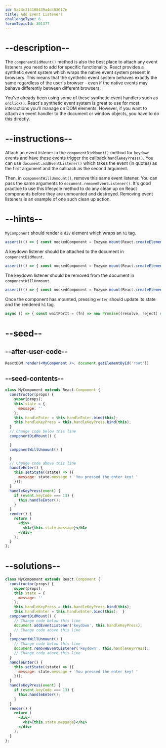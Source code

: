 ```yaml
---
id: 5a24c314108439a4d403617e
title: Add Event Listeners
challengeType: 6
forumTopicId: 301377
---
```


# --description--

The `componentDidMount()` method is also the best place to attach any event listeners you need to add for specific functionality. React provides a synthetic event system which wraps the native event system present in browsers. This means that the synthetic event system behaves exactly the same regardless of the user's browser - even if the native events may behave differently between different browsers.

You've already been using some of these synthetic event handlers such as `onClick()`. React's synthetic event system is great to use for most interactions you'll manage on DOM elements. However, if you want to attach an event handler to the document or window objects, you have to do this directly.

# --instructions--

Attach an event listener in the `componentDidMount()` method for `keydown` events and have these events trigger the callback `handleKeyPress()`. You can use `document.addEventListener()` which takes the event (in quotes) as the first argument and the callback as the second argument.

Then, in `componentWillUnmount()`, remove this same event listener. You can pass the same arguments to `document.removeEventListener()`. It's good practice to use this lifecycle method to do any clean up on React components before they are unmounted and destroyed. Removing event listeners is an example of one such clean up action.

# --hints--

`MyComponent` should render a `div` element which wraps an `h1` tag.

```js
assert((() => { const mockedComponent = Enzyme.mount(React.createElement(MyComponent)); return mockedComponent.find('div').children().find('h1').length === 1; })());
```

A keydown listener should be attached to the document in `componentDidMount`.

```js
assert((() => { const mockedComponent = Enzyme.mount(React.createElement(MyComponent)); const didMountString = mockedComponent.instance().componentDidMount.toString(); return new RegExp('document\.addEventListener(.|\n|\r)+keydown(.|\n|\r)+this\.handleKeyPress').test(didMountString); })());
```

The keydown listener should be removed from the document in `componentWillUnmount`.

```js
assert((() => { const mockedComponent = Enzyme.mount(React.createElement(MyComponent)); const willUnmountString = mockedComponent.instance().componentWillUnmount.toString(); return new RegExp('document\.removeEventListener(.|\n|\r)+keydown(.|\n|\r)+this\.handleKeyPress').test(willUnmountString); })());
```

Once the component has mounted, pressing `enter` should update its state and the rendered `h1` tag.

```js
async () => { const waitForIt = (fn) => new Promise((resolve, reject) => setTimeout(() => resolve(fn()), 250)); const mockedComponent = Enzyme.mount(React.createElement(MyComponent)); const beforeState = mockedComponent.state('message'); const beforeText = mockedComponent.find('h1').text(); const pressEnterKey = () => { mockedComponent.instance().handleKeyPress({ keyCode: 13 }); return waitForIt(() => { mockedComponent.update(); return { state: mockedComponent.state('message'), text: mockedComponent.find('h1').text()}; });}; const afterKeyPress = await pressEnterKey(); assert(beforeState !== afterKeyPress.state && beforeText !== afterKeyPress.text); };
```

# --seed--

## --after-user-code--

```jsx
ReactDOM.render(<MyComponent />, document.getElementById('root'))
```

## --seed-contents--

```jsx
class MyComponent extends React.Component {
  constructor(props) {
    super(props);
    this.state = {
      message: ''
    };
    this.handleEnter = this.handleEnter.bind(this);
    this.handleKeyPress = this.handleKeyPress.bind(this);
  }
  // Change code below this line
  componentDidMount() {

  }
  componentWillUnmount() {

  }
  // Change code above this line
  handleEnter() {
    this.setState((state) => ({
      message: state.message + 'You pressed the enter key! '
    }));
  }
  handleKeyPress(event) {
    if (event.keyCode === 13) {
      this.handleEnter();
    }
  }
  render() {
    return (
      <div>
        <h1>{this.state.message}</h1>
      </div>
    );
  }
};
```

# --solutions--

```jsx
class MyComponent extends React.Component {
  constructor(props) {
    super(props);
    this.state = {
      message: ''
    };
    this.handleKeyPress = this.handleKeyPress.bind(this);
    this.handleEnter = this.handleEnter.bind(this);  }
  componentDidMount() {
    // Change code below this line
    document.addEventListener('keydown', this.handleKeyPress);
    // Change code above this line
  }
  componentWillUnmount() {
    // Change code below this line
    document.removeEventListener('keydown', this.handleKeyPress);
    // Change code above this line
  }
  handleEnter() {
    this.setState((state) => ({
      message: state.message + 'You pressed the enter key! '
    }));
  }
  handleKeyPress(event) {
    if (event.keyCode === 13) {
      this.handleEnter();
    }
  }
  render() {
    return (
      <div>
        <h1>{this.state.message}</h1>
      </div>
    );
  }
};
```
